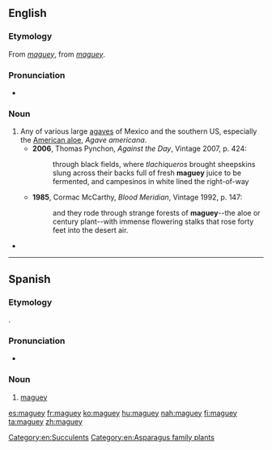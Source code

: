 ==English==

===Etymology===
From {{etyl|es|en}} ''[[#Spanish|maguey]]'', from {{etyl|tnq|en}} ''[[#Taino|maguey]]''.

===Pronunciation===
* {{IPA|/məˈɡeɪ/|lang=en}}

===Noun===
{{en-noun}}

# Any of various large [[agave]]s of Mexico and the southern US, especially the [[American aloe]], ''Agave americana''.
#* '''2006''', Thomas Pynchon, ''Against the Day'', Vintage 2007, p. 424:
#*: through black fields, where ''tlachiqueros'' brought sheepskins slung across their backs full of fresh '''maguey''' juice to be fermented, and campesinos in white lined the right-of-way
#* '''1985''', Cormac McCarthy, ''Blood Meridian'', Vintage 1992, p. 147:
#*: and they rode through strange forests of '''maguey'''--the aloe or century plant--with immense flowering stalks that rose forty feet into the desert air.
* {{seeCites}}

[[Category:en:Succulents]]
[[Category:en:Asparagus family plants]]

----

==Spanish==

===Etymology===
{{borrowing|tnq|maguey|lang=es}}.

===Pronunciation===
* {{IPA|/maˈɡej/|lang=es}}

===Noun===
{{es-noun|m|es}}

# [[#English|maguey]]

[[es:maguey]]
[[fr:maguey]]
[[ko:maguey]]
[[hu:maguey]]
[[nah:maguey]]
[[fi:maguey]]
[[ta:maguey]]
[[zh:maguey]]